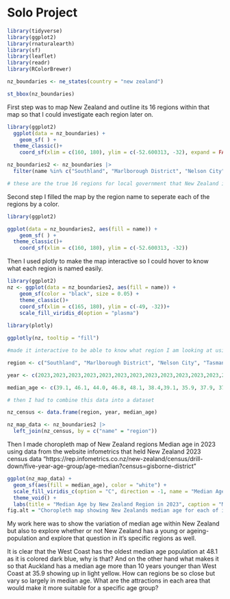 
# Solo Project {-}


```r
library(tidyverse)
library(ggplot2)
library(rnaturalearth)
library(sf)
library(leaflet)
library(readr)
library(RColorBrewer)

```

```r
nz_boundaries <- ne_states(country = "new zealand")

```

```r
st_bbox(nz_boundaries)
```

First step was to map New Zealand and outline its 16 regions within that map so that I could investigate each region later on.

```r
library(ggplot2)
  ggplot(data = nz_boundaries) +
    geom_sf( ) +
  theme_classic()+
    coord_sf(xlim = c(160, 180), ylim = c(-52.600313, -32), expand = FALSE)
```

```r
nz_boundaries2 <- nz_boundaries |>
  filter(name %in% c("Southland", "Marlborough District", "Nelson City", "Tasman District", "West Coast",  "Otago", "Canterbury","Auckland", "Waikato", "Wellington", "Manawatu-Wanganui", "Taranaki", "Northland", "Bay of Plenty", "Gisborne District","Hawke's Bay"))

# these are the true 16 regions for local government that New Zealand is divided up by. 
```

Second step I filled the map by the region name to seperate each of the regions by a color.

```r
library(ggplot2)

ggplot(data = nz_boundaries2, aes(fill = name)) +
    geom_sf( ) +
  theme_classic()+
    coord_sf(xlim = c(160, 180), ylim = c(-52.600313, -32))
```

Then I used plotly to make the map interactive so I could hover to know what each region is named easily.

```r
library(ggplot2)
nz <- ggplot(data = nz_boundaries2, aes(fill = name)) +
    geom_sf(color = "black", size = 0.05) +
    theme_classic()+
    coord_sf(xlim = c(165, 180), ylim = c(-49, -32))+
    scale_fill_viridis_d(option = "plasma")
               
library(plotly)

ggplotly(nz, tooltip = "fill")

#made it interactive to be able to know what region I am looking at using plotly.
```

```r
region <- c("Southland", "Marlborough District", "Nelson City", "Tasman District", "West Coast",  "Otago", "Canterbury","Auckland", "Waikato", "Wellington", "Manawatu-Wanganui", "Taranaki", "Northland", "Bay of Plenty", "Gisborne District","Hawke's Bay")

year <- c(2023,2023,2023,2023,2023,2023,2023,2023,2023,2023,2023,2023,2023,2023,2023,2023)

median_age <- c(39.1, 46.1, 44.0, 46.8, 48.1, 38.4,39.1, 35.9, 37.9, 37.9, 41.0, 40.4, 43.2, 39.7, 36.7, 40.4)

# then I had to combine this data into a dataset

nz_census <- data.frame(region, year, median_age)

```

```r
nz_map_data <- nz_boundaries2 |>
  left_join(nz_census, by = c("name" = "region"))
```

Then I made choropleth map of New Zealand regions Median age in 2023 using data from the website infometrics that held New Zealand 2023 census data "https://rep.infometrics.co.nz/new-zealand/census/drill-down/five-year-age-group/age-median?census=gisborne-district"

```r
ggplot(nz_map_data) +
  geom_sf(aes(fill = median_age), color = "white") +
  scale_fill_viridis_c(option = "C", direction = -1, name = "Median Age") +
  theme_void() +
  labs(title = "Median Age by New Zealand Region in 2023", caption = "Made by Shaylee (4/25); Data from 2023 NZ Census")
fig.alt = "Choropleth map showing New Zealands median age for each of it's 16 main regions based on it's 2023 Census data."
```

My work here was to show the variation of median age within New Zealand but also to explore whether or not New Zealand has a young or ageing-population and explore that question in it's specific regions as well.

It is clear that the West Coast has the oldest median age population at 48.1 as it is colored dark blue, why is that?
And on the other hand what makes it so that Auckland has a median age more than 10 years younger than West Coast at 35.9 showing up in light yellow.
How can regions be so close but vary so largely in median age.
What are the attractions in each area that would make it more suitable for a specific age group?
